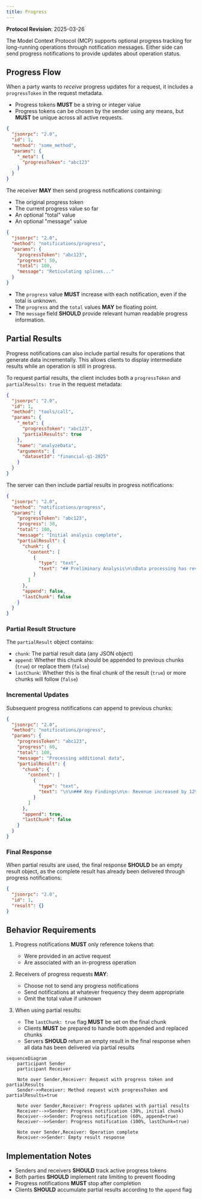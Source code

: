```yaml
---
title: Progress
---
```


<Info>**Protocol Revision**: 2025-03-26</Info>

The Model Context Protocol (MCP) supports optional progress tracking for long-running
operations through notification messages. Either side can send progress notifications to
provide updates about operation status.

## Progress Flow

When a party wants to _receive_ progress updates for a request, it includes a
`progressToken` in the request metadata.

- Progress tokens **MUST** be a string or integer value
- Progress tokens can be chosen by the sender using any means, but **MUST** be unique
  across all active requests.

```json
{
  "jsonrpc": "2.0",
  "id": 1,
  "method": "some_method",
  "params": {
    "_meta": {
      "progressToken": "abc123"
    }
  }
}
```

The receiver **MAY** then send progress notifications containing:

- The original progress token
- The current progress value so far
- An optional "total" value
- An optional "message" value

```json
{
  "jsonrpc": "2.0",
  "method": "notifications/progress",
  "params": {
    "progressToken": "abc123",
    "progress": 50,
    "total": 100,
    "message": "Reticulating splines..."
  }
}
```

- The `progress` value **MUST** increase with each notification, even if the total is
  unknown.
- The `progress` and the `total` values **MAY** be floating point.
- The `message` field **SHOULD** provide relevant human readable progress information.

## Partial Results

Progress notifications can also include partial results for operations that generate data incrementally. This allows clients to display intermediate results while an operation is still in progress.

To request partial results, the client includes both a `progressToken` and `partialResults: true` in the request metadata:

```json
{
  "jsonrpc": "2.0",
  "id": 1,
  "method": "tools/call",
  "params": {
    "_meta": {
      "progressToken": "abc123",
      "partialResults": true
    },
    "name": "analyzeData",
    "arguments": {
      "datasetId": "financial-q1-2025"
    }
  }
}
```

The server can then include partial results in progress notifications:

```json
{
  "jsonrpc": "2.0",
  "method": "notifications/progress",
  "params": {
    "progressToken": "abc123",
    "progress": 30,
    "total": 100,
    "message": "Initial analysis complete",
    "partialResult": {
      "chunk": {
        "content": [
          {
            "type": "text",
            "text": "## Preliminary Analysis\n\nData processing has revealed initial patterns..."
          }
        ]
      },
      "append": false,
      "lastChunk": false
    }
  }
}
```

### Partial Result Structure

The `partialResult` object contains:

- `chunk`: The partial result data (any JSON object)
- `append`: Whether this chunk should be appended to previous chunks (`true`) or replace them (`false`)
- `lastChunk`: Whether this is the final chunk of the result (`true`) or more chunks will follow (`false`)

### Incremental Updates

Subsequent progress notifications can append to previous chunks:

```json
{
  "jsonrpc": "2.0",
  "method": "notifications/progress",
  "params": {
    "progressToken": "abc123",
    "progress": 60,
    "total": 100,
    "message": "Processing additional data",
    "partialResult": {
      "chunk": {
        "content": [
          {
            "type": "text",
            "text": "\n\n### Key Findings\n\n- Revenue increased by 12%\n- Customer acquisition cost reduced by 7%"
          }
        ]
      },
      "append": true,
      "lastChunk": false
    }
  }
}
```

### Final Response

When partial results are used, the final response **SHOULD** be an empty result object, as the complete result has already been delivered through progress notifications:

```json
{
  "jsonrpc": "2.0",
  "id": 1,
  "result": {}
}
```

## Behavior Requirements

1. Progress notifications **MUST** only reference tokens that:

   - Were provided in an active request
   - Are associated with an in-progress operation

2. Receivers of progress requests **MAY**:
   - Choose not to send any progress notifications
   - Send notifications at whatever frequency they deem appropriate
   - Omit the total value if unknown

3. When using partial results:
   - The `lastChunk: true` flag **MUST** be set on the final chunk
   - Clients **MUST** be prepared to handle both appended and replaced chunks
   - Servers **SHOULD** return an empty result in the final response when all data has been delivered via partial results

```mermaid
sequenceDiagram
    participant Sender
    participant Receiver

    Note over Sender,Receiver: Request with progress token and partialResults
    Sender->>Receiver: Method request with progressToken and partialResults=true

    Note over Sender,Receiver: Progress updates with partial results
    Receiver-->>Sender: Progress notification (30%, initial chunk)
    Receiver-->>Sender: Progress notification (60%, append=true)
    Receiver-->>Sender: Progress notification (100%, lastChunk=true)

    Note over Sender,Receiver: Operation complete
    Receiver->>Sender: Empty result response
```

## Implementation Notes

- Senders and receivers **SHOULD** track active progress tokens
- Both parties **SHOULD** implement rate limiting to prevent flooding
- Progress notifications **MUST** stop after completion
- Clients **SHOULD** accumulate partial results according to the `append` flag
